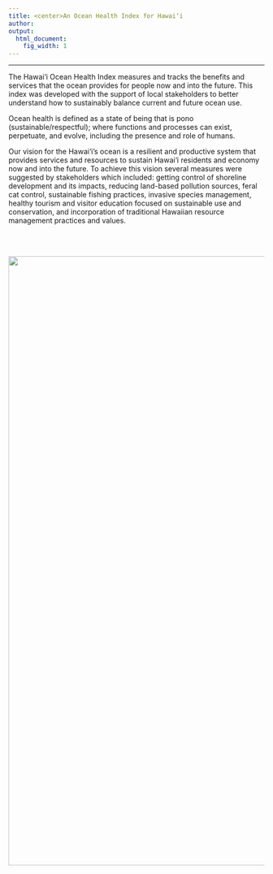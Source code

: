 ```yaml
---
title: <center>An Ocean Health Index for Hawai‘i
author:  
output:
  html_document:
    fig_width: 1
---
```


----


The Hawai‘i Ocean Health Index measures and tracks the benefits and services that the ocean provides for people now and into the future. This index was developed with the support of local stakeholders to better understand how to sustainably balance current and future ocean use.

Ocean health is defined as a state of being that is pono (sustainable/respectful); where functions and processes can exist, perpetuate, and evolve, including the presence and role of humans. 

Our vision for the Hawai‘i's ocean is a resilient and productive system that provides services and resources to sustain Hawai‘i residents and economy now and into the future. To achieve this vision several measures were suggested by stakeholders which included: getting control of shoreline development and its impacts, reducing land-based pollution sources, feral cat control, sustainable fishing practices, invasive species management, healthy tourism and visitor education focused on sustainable use and conservation, and incorporation of traditional Hawaiian resource management practices and values.

<br><br>

<center><img src="images/coastline.jpg" width="1200px"></center>  
